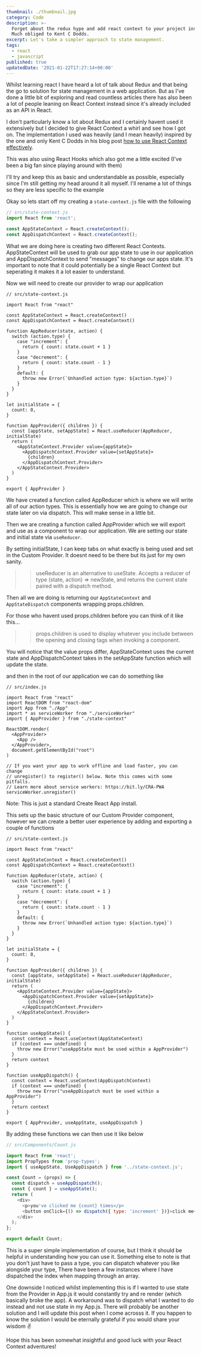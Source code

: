 ```yaml
---
thumbnail: ./thumbnail.jpg
category: Code
description: >-
  Forget about the redux hype and add react context to your project instead.
  Much obliged to Kent C Dodds.
excerpt: Let's take a simpler approach to state management.
tags:
  - react
  - javascript
published: true
updatedDate: '2021-01-22T17:27:14+00:00'
---
```


Whilst learning react I have heard a lot of talk about Redux and that being the
go to solution for state management in a web application. But as I've done a
little bit of exploring and read countless articles there has also been a lot of
people leaning on React Context instead since it's already included as an API in
React.

I don't particularly know a lot about Redux and I certainly havent used it
extensively but I decided to give React Context a whirl and see how I got on.
The implementation I used was heavily (and I mean heavily) inspired by the one
and only Kent C Dodds in his blog post
[how to use React Context effectively](https://kentcdodds.com/blog/how-to-use-react-context-effectively).

This was also using React Hooks which also got me a little excited (I've been a
big fan since playing around with them)

I'll try and keep this as basic and understandable as possible, especially since
I'm still getting my head around it all myself. I'll rename a lot of things so
they are less specific to the example

Okay so lets start off my creating a `state-context.js` file with the following

```javascript
// src/state-context.js
import React from 'react';

const AppStateContext = React.createContext();
const AppDispatchContext = React.createContext();
```

What we are doing here is creating two different React Contexts. AppStateContext
will be used to grab our app state to use in our application and
AppDispatchContext to send "messages" to change our apps state. It's important
to note that it could potentially be a single React Context but seperating it
makes it a lot easier to understand.

Now we will need to create our provider to wrap our application

```javascript{8-37}
// src/state-context.js

import React from "react"

const AppStateContext = React.createContext()
const AppDispatchContext = React.createContext()

function AppReducer(state, action) {
  switch (action.type) {
    case "increment": {
      return { count: state.count + 1 }
    }
    case "decrement": {
      return { count: state.count - 1 }
    }
    default: {
      throw new Error(`Unhandled action type: ${action.type}`)
    }
  }
}

let initialState = {
  count: 0,
}

function AppProvider({ children }) {
  const [appState, setAppState] = React.useReducer(AppReducer, initialState)
  return (
    <AppStateContext.Provider value={appState}>
      <AppDispatchContext.Provider value={setAppState}>
        {children}
      </AppDispatchContext.Provider>
    </AppStateContext.Provider>
  )
}

export { AppProvider }
```

We have created a function called AppReducer which is where we will write all of
our action types. This is essentially how we are going to change our state later
on via dispatch. This will make sense in a little bit.

Then we are creating a function called AppProvider which we will export and use
as a component to wrap our application. We are setting our state and initial
state via `useReducer`.

By setting initialState, I can keep tabs on what exactly is being used and set
in the Custom Provider. It doesnt need to be there but its just for my own
sanity.

> > useReducer is an alternative to useState. Accepts a reducer of type (state,
> > action) => newState, and returns the current state paired with a dispatch
> > method.

Then all we are doing is returning our `AppStateContext` and `AppStateDispatch`
components wrapping props.children.

For those who havent used props.children before you can think of it like this...

> > props.children is used to display whatever you include between the opening
> > and closing tags when invoking a component.

You will notice that the value props differ, AppStateContext uses the current
state and AppDispatchContext takes in the setAppState function which will update
the state.

and then in the root of our application we can do something like

```javascript{8,11,13}
// src/index.js

import React from "react"
import ReactDOM from "react-dom"
import App from "./App"
import * as serviceWorker from "./serviceWorker"
import { AppProvider } from "./state-context"

ReactDOM.render(
  <AppProvider>
    <App />
  </AppProvider>,
  document.getElementById("root")
)

// If you want your app to work offline and load faster, you can change
// unregister() to register() below. Note this comes with some pitfalls.
// Learn more about service workers: https://bit.ly/CRA-PWA
serviceWorker.unregister()
```

Note: This is just a standard Create React App install.

This sets up the basic structure of our Custom Provider component, however we
can create a better user experience by adding and exporting a couple of
functions

```javascript{37-53}
// src/state-context.js

import React from "react"

const AppStateContext = React.createContext()
const AppDispatchContext = React.createContext()

function AppReducer(state, action) {
  switch (action.type) {
    case "increment": {
      return { count: state.count + 1 }
    }
    case "decrement": {
      return { count: state.count - 1 }
    }
    default: {
      throw new Error(`Unhandled action type: ${action.type}`)
    }
  }
}

let initialState = {
  count: 0,
}

function AppProvider({ children }) {
  const [appState, setAppState] = React.useReducer(AppReducer, initialState)
  return (
    <AppStateContext.Provider value={appState}>
      <AppDispatchContext.Provider value={setAppState}>
        {children}
      </AppDispatchContext.Provider>
    </AppStateContext.Provider>
  )
}

function useAppState() {
  const context = React.useContext(AppStateContext)
  if (context === undefined) {
    throw new Error("useAppState must be used within a AppProvider")
  }
  return context
}

function useAppDispatch() {
  const context = React.useContext(AppDispatchContext)
  if (context === undefined) {
    throw new Error("useAppDispatch must be used within a AppProvider")
  }
  return context
}

export { AppProvider, useAppState, useAppDispatch }
```

By adding these functions we can then use it like below

```javascript
// src/Components/Count.js

import React from 'react';
import PropTypes from 'prop-types';
import { useAppState, UseAppDispatch } from '../state-context.js';

const Count = (props) => {
  const dispatch = useAppDispatch();
  const { count } = useAppState();
  return (
    <div>
      <p>you've clicked me {count} times</p>
      <button onClick={() => dispatch({ type: 'increment' })}>click me</button>
    </div>
  );
};

export default Count;
```

This is a super simple implementation of course, but I think it should be
helpful in understanding how you can use it. Something else to note is that you
don't just have to pass a type, you can dispatch whatever you like alongside
your type, There have been a few instances where I have dispatched the index
when mapping through an array.

One downside I noticed whilst implementing this is if I wanted to use state from
the Provider in App.js it would constantly try and re render (which basically
broke the app). A workaround was to dispatch what I wanted to do instead and not
use state in my App.js. There will probably be another solution and I will
update this post when I come acrosss it. If you happen to know the solution I
would be eternally grateful if you would share your wisdom ✌️

Hope this has been somewhat insightful and good luck with your React Context
adventures!
